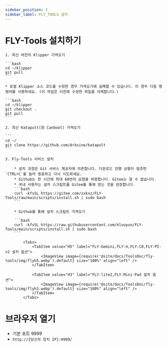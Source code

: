 ```yaml
---
sidebar_position: 2
sidebar_label: FLY_TOOLS 설치
---
```


# FLY-Tools 설치하기

    1. 최신 버전의 Klipper 가져오기

    ```bash
    cd ~/klipper
    git pull
    ```

    * 로컬 Klipper 소스 코드를 수정한 경우 가져오기에 실패할 수 있습니다. 이 경우 다음 명령어를 사용하세요. (이 작업은 이전에 수정한 파일을 삭제합니다.)

    ```bash
    cd ~/klipper
    git checkout .
    git pull
    ```

    2. 최신 Katapult(원 Canboot) 가져오기

    ```
    cd ~/
    git clone https://github.com/Arksine/katapult
    ```

    3. Fly-Tools 서비스 설치

        * 설치 과정은 Git 서비스 제공자에 의존합니다. 다운로드 진행 상황이 멈추면 `CTRL+C`를 눌러 종료하고 다시 시도하세요.
        * Github는 한 시간에 최대 60번의 요청을 허용합니다. Gitee는 알 수 없습니다.
        * 국내 사용자는 설치 스크립트를 Gitee를 통해 얻는 것을 권장합니다.
        ```bash
        curl -kfsSL https://gitee.com/zxkxz/FLY-Tools/raw/main/scripts/install.sh | sudo bash
        ```

        * Github를 통해 설치 스크립트 가져오기

        ```bash
        curl -kfsSL https://raw.githubusercontent.com/kluoyun/FLY-Tools/main/scripts/install.sh | sudo bash
        ```

            <Tabs>
                <TabItem value="H5" label="FLY-Gemini,FLY-π,FLY-C8,FLY-PI-v2 설치 옵션">
                    <ImageView image={require('@site/docs/ToolsDoc/fly-tools/img/flyh5.webp').default} size="100%" align="left" />
                </TabItem>
                
                <TabItem value="H3" label="FLY-lite2,FLY-Mini-Pad 설치 옵션">
                    <ImageView image={require('@site/docs/ToolsDoc/fly-tools/img/flyh3.webp').default} size="100%" align="left" />
                </TabItem>
            </Tabs>



# 브라우저 열기
   * 기본 포트 9999
   * `http://{당신의 장치 IP}:9999/`
